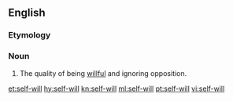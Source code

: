 ==English==

===Etymology===
{{prefix|self|will|lang=en}}

===Noun===
{{en-noun|-}}

# The quality of being [[willful]] and ignoring opposition.

[[et:self-will]]
[[hy:self-will]]
[[kn:self-will]]
[[ml:self-will]]
[[pt:self-will]]
[[vi:self-will]]